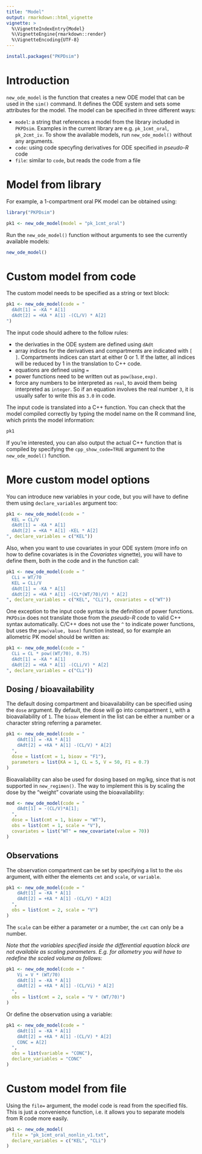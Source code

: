 ```yaml
---
title: "Model"
output: rmarkdown::html_vignette
vignette: >
  %\VignetteIndexEntry{Model}
  %\VignetteEngine{rmarkdown::render}
  %\VignetteEncoding{UTF-8}
---
```


```r
install.packages("PKPDsim")
```

# Introduction

`new_ode_model` is the function that creates a new ODE model that can be used in the `sim()` command. It defines the ODE system and sets some attributes for the model. The model can be specified in three different ways:

- `model`: a string that references a model from the library included in `PKPDsim`. Examples in the current library are e.g. `pk_1cmt_oral`, `pk_2cmt_iv`. To show the available models, run `new_ode_model()` without any arguments.
- `code`: using code specyfing derivatives for ODE specified in *pseudo-R* code
- `file`: similar to `code`, but reads the code from a file

# Model from library

For example, a 1-compartment oral PK model can be obtained using:

```r
library("PKPDsim")
```

```r
pk1 <- new_ode_model(model = "pk_1cmt_oral")
```

Run the `new_ode_model()` function without arguments to see the currently available models:

```r
new_ode_model()
```

# Custom model from code

The custom model needs to be specified as a string or text block:

```r
pk1 <- new_ode_model(code = "
  dAdt[1] = -KA * A[1]
  dAdt[2] = +KA * A[1] -(CL/V) * A[2]
")
```

The input code should adhere to the follow rules:

- the derivaties in the ODE system are defined using `dAdt`
- array indices for the derivatives and compartments are indicated with `[ ]`. 
Compartments indices can start at either 0 or 1. If the latter, all indices will
be reduced by 1 in the translation to C++ code.
- equations are defined using `=`
- power functions need to be written out as `pow(base,exp)`.
- force any numbers to be interpreted as `real`, to avoid them being interpreted
as `integer`. So if an equation involves the real number `3`, it is usually safer
to write this as `3.0` in code.

The input code is translated into a C++ function. You can check that the model compiled correctly by typing the model name on the R command line, which prints the model information:

```r
pk1
```

If you're interested, you can also output the actual C++ function that is compiled by specifying the `cpp_show_code=TRUE` argument to the `new_ode_model()` function.

# More custom model options

You can introduce new variables in your code, but you will have to define them using `declare_variables` argument too:

```r
pk1 <- new_ode_model(code = "
  KEL = CL/V
  dAdt[1] = -KA * A[1]
  dAdt[2] = +KA * A[1] -KEL * A[2]
", declare_variables = c("KEL"))
```

Also, when you want to use covariates in your ODE system (more info on how to define covariates is in the *Covariates* vignette), you will have to define them, both in the code and in the function call:

```r
pk1 <- new_ode_model(code = "
  CLi = WT/70
  KEL = CLi/V
  dAdt[1] = -KA * A[1]
  dAdt[2] = +KA * A[1] -(CL*(WT/70)/V) * A[2]
", declare_variables = c("KEL", "CLi"), covariates = c("WT"))
```

One exception to the input code syntax is the definition of power functions. `PKPDsim` does not translate those from the *pseudo-R* code to valid C++ syntax automatically. C/C++ does not use the `^` to indicate power functions, but uses the `pow(value, base)` function instead, so for example an allometric PK model should be written as:

```r
pk1 <- new_ode_model(code = "
  CLi = CL * pow((WT/70), 0.75)
  dAdt[1] = -KA * A[1]
  dAdt[2] = +KA * A[1] -(CLi/V) * A[2]
", declare_variables = c("CLi"))
```

## Dosing / bioavailability

The default dosing compartment and bioavailability can be specified using the `dose` argument. By default, the dose will go into compartment `1`, with a bioavailability of `1`. The `bioav` element in the list can be either a number or a character string referring a parameter.

```r
pk1 <- new_ode_model(code = "
    dAdt[1] = -KA * A[1]
    dAdt[2] = +KA * A[1] -(CL/V) * A[2]
  ",
  dose = list(cmt = 1, bioav = "F1"),
  parameters = list(KA = 1, CL = 5, V = 50, F1 = 0.7)
)
```

Bioavailability can also be used for dosing based on mg/kg, since that is not supported in  `new_regimen()`. The way to implement this is by scaling the dose by the "weight" covariate using the bioavailability:

```r
mod <- new_ode_model(code = "
    dAdt[1] = -(CL/V)*A[1];
  ",
  dose = list(cmt = 1, bioav = "WT"),
  obs = list(cmt = 1, scale = "V"),
  covariates = list("WT" = new_covariate(value = 70))
)
```

## Observations

The observation compartment can be set by specifying a list to the `obs` argument, with either the elements `cmt` and `scale`, or `variable`.

```r
pk1 <- new_ode_model(code = "
    dAdt[1] = -KA * A[1]
    dAdt[2] = +KA * A[1] -(CL/V) * A[2]
  ", 
  obs = list(cmt = 2, scale = "V")
)
```

The `scale` can be either a parameter or a number, the `cmt` can only be a number.

*Note that the variables specified inside the differential equation block are not available as scaling parameters. E.g. for allometry you will have to redefine the scaled volume as follows:*

```r
pk1 <- new_ode_model(code = "
    Vi = V * (WT/70)
    dAdt[1] = -KA * A[1]
    dAdt[2] = +KA * A[1] -(CL/Vi) * A[2]
  ", 
  obs = list(cmt = 2, scale = "V * (WT/70)")
)
```

Or define the observation using a variable:

```r
pk1 <- new_ode_model(code = "
    dAdt[1] = -KA * A[1]
    dAdt[2] = +KA * A[1] -(CL/V) * A[2]
    CONC = A[2]
  ", 
  obs = list(variable = "CONC"),
  declare_variables = "CONC"
)
```


# Custom model from file

Using the `file=` argument, the model code is read from the specified fils. This is just a convenience function, i.e. it allows you to separate models from R code more easily.

```r
pk1 <- new_ode_model(
  file = "pk_1cmt_oral_nonlin_v1.txt",
  declare_variables = c("KEL", "CLi")
)
```
